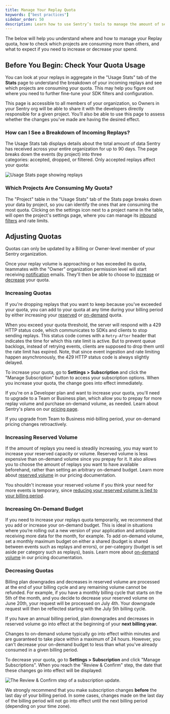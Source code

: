 ```yaml
---
title: Manage Your Replay Quota
keywords: ["best practices"]
sidebar_order: 50
description: Learn how to use Sentry’s tools to manage the amount of session replays you pay for.
---
```


The below will help you understand where and how to manage your Replay quota, how to check which projects are consuming more than others, and what to expect if you need to increase or decrease your spend.

## Before You Begin: Check Your Quota Usage

You can look at your replays in aggregate in the "Usage Stats" tab of the **Stats** page to understand the breakdown of your incoming replays and see which projects are consuming your quota. This may help you figure out where you need to further fine-tune your SDK filters and configuration.

This page is accessible to all members of your organization, so Owners in your Sentry org will be able to share it with the developers directly responsible for a given project. You’ll also be able to use this page to assess whether the changes you've made are having the desired effect.

### How can I See a Breakdown of Incoming Replays?

The Usage Stats tab displays details about the total amount of data Sentry has received across your entire organization for up to 90 days. The page breaks down the events (by project) into three categories: accepted, dropped, or filtered. Only accepted replays affect your quota:

![Usage Stats page showing replays](./img/usage-stats-replay.png)

### Which Projects Are Consuming My Quota?

The "Project" table in the "Usage Stats" tab of the Stats page breaks down your data by project, so you can identify the ones that are consuming the most quota. Clicking on the settings icon next to a project name in the table, will open the project's settings page, where you can manage its [inbound filters](#2-inbound-data-filters) and rate limits.

## Adjusting Quotas

<Note>

Quotas can only be updated by a Billing or Owner-level member of your Sentry organization.

</Note>

Once your replay volume is approaching or has exceeded its quota, teammates with the "Owner" organization permission level will start receiving [notification](/product/alerts/notifications/#quota-notifications) emails. They'll then be able to choose to [increase](#increasing-quotas) or [decrease](#decreasing-quotas) your quota.


### Increasing Quotas

If you're dropping replays that you want to keep because you've exceeded your quota, you can add to your quota at any time during your billing period by either increasing your [reserved](#reserved-volume) or [on-demand](#on-demand-budget) quota.

When you exceed your quota threshold, the server will respond with a 429 HTTP status code, which communicates to SDKs and clients to stop sending replays. This status code comes with a `Retry-After` header that indicates the time for which this rate limit is active. But to prevent queue backlogs, instead of retrying events, clients are supposed to drop them until the rate limit has expired. Note, that since event ingestion and rate limiting happen asynchronously, the 429 HTTP status code is always slightly delayed.

To increase your quota, go to **Settings > Subscription** and click the "Manage Subscription" button to access your subscription options. When you increase your quota, the change goes into effect immediately.

If you're on a Developer plan and want to increase your quota, you'll need to upgrade to a Team or Business plan, which allow you to prepay for more replay volume and purchase on-demand volume, as needed. Learn about Sentry's plans on our [pricing page](https://sentry.io/pricing/).

<Alert>

If you upgrade from Team to Business mid-billing period, your on-demand pricing changes retroactively.

</Alert>

### Increasing Reserved Volume

If the amount of replays you need is steadily increasing, you may want to increase your reserved capacity or volume. Reserved volume is less expensive than on-demand volume since you prepay for it. It also allows you to choose the amount of replays you want to have available beforehand, rather than setting an arbitrary on-demand budget. Learn more about [reserved volume](/pricing/#prepaid-reserved-capacity) in our pricing documentation.

You shouldn't increase your reserved volume if you think your need for more events is temporary, since [reducing your reserved volume is tied to your billing period](#decreasing-quotas).

### Increasing On-Demand Budget

If you need to increase your replays quota temporarily, we recommend that you add or increase your on-demand budget. This is ideal in situations where you’re rolling out a new version of your application and anticipate receiving more data for the month, for example. To add on-demand volume, set a monthly maximum budget on either a shared (budget is shared between events such as replays and errors), or per-category (budget is set aside per category such as replays), basis. Learn more about [on-demand volume](/pricing/#on-demand-capacity) in our pricing documentation.

### Decreasing Quotas

Billing plan downgrades and decreases in reserved volume are processed at the end of your billing cycle and any remaining volume cannot be refunded. For example, if you have a monthly billing cycle that starts on the 5th of the month, and you decide to decrease your reserved volume on June 20th, your request will be processed on July 4th. Your downgrade request will then be reflected starting with the July 5th billing cycle.

<Alert level="warning">

If you have an annual billing period, plan downgrades and decreases in reserved volume go into effect at the beginning of your **next billing year.**

</Alert>

Changes to on-demand volume typically go into effect within minutes and are guaranteed to take place within a maximum of 24 hours. However, you can't decrease your on-demand budget to less than what you've already consumed in a given billing period.

To decrease your quota, go to **Settings > Subscription** and click "Manage Subscriptions". When you reach the "Review & Confirm" step, the date that these changes go into effect will be displayed:

![The Review & Confirm step of a subscription update.](./img/review-subscription.png)

<Note>

We strongly recommend that you make subscription changes **before** the last day of your billing period. In some cases, changes made on the last day of the billing period will not go into effect until the next billing period (depending on your time zone).

</Note>
